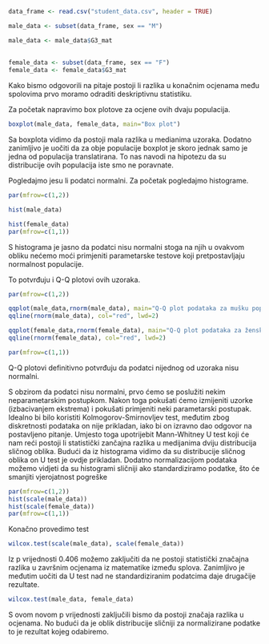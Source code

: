 ```r

data_frame <- read.csv("student_data.csv", header = TRUE)

male_data <- subset(data_frame, sex == "M")

male_data <- male_data$G3_mat
  
  
female_data <- subset(data_frame, sex == "F")
female_data <- female_data$G3_mat

```


Kako bismo odgovorili na pitaje postoji li razlika u konačnim ocjenama među spolovima prvo moramo odraditi deskriptivnu statistiku.

Za početak napravimo box plotove za ocjene ovih dvaju populacija.

```r

boxplot(male_data, female_data, main="Box plot")


```

Sa boxplota vidimo da postoji mala razlika u medianima uzoraka. Dodatno zanimljivo je uočiti da za obje populacije boxplot je skoro jednak samo je jedna od populacija translatirana. To nas navodi na hipotezu da su distribucije ovih populacija iste smo ne poravnate.

Pogledajmo jesu li podatci normalni. Za početak pogledajmo histograme.

```r
par(mfrow=c(1,2))

hist(male_data)

hist(female_data)
par(mfrow=c(1,1))

```

S histograma je jasno da podatci nisu normalni stoga na njih u ovakvom obliku nećemo moći primjeniti parametarske testove koji pretpostavljaju normalnost populacije.

To potvrđuju i Q-Q plotovi ovih uzoraka. 

```r
par(mfrow=c(1,2))

qqplot(male_data,rnorm(male_data), main="Q-Q plot podataka za mušku populaciju")
qqline(rnorm(male_data), col="red", lwd=2)

qqplot(female_data,rnorm(female_data), main="Q-Q plot podataka za žensku populaciju")
qqline(rnorm(female_data), col="red", lwd=2)

par(mfrow=c(1,1))


```

Q-Q plotovi definitivno potvrđuju da podatci nijednog od uzoraka nisu normalni.

S obzirom da podatci nisu normalni, prvo ćemo se poslužiti nekim neparametarskim postupkom. Nakon toga pokušati ćemo izmijeniti uzorke (izbacivanjem ekstrema) i pokušati primjeniti neki parametarski postupak. Idealno bi bilo koristiti Kolmogorov-Smirnovljev test, međutim zbog diskretnosti podataka on nije prikladan, iako bi on izravno dao odgovor na postavljeno pitanje. Umjesto toga upotrijebit Mann-Whitney U test koji će nam reći postoji li statistički zančajna razlika u medijanima dviju distribucija sličnog oblika. Budući da iz histograma vidimo da su distribucije sličnog oblika on U test je ovdje prikladan. Dodatno normalizacijom podataka možemo vidjeti da su histogrami sličniji ako standardiziramo podatke, što će smanjiti vjerojatnost pogreške

``` r
par(mfrow=c(1,2))
hist(scale(male_data))
hist(scale(female_data))
par(mfrow=c(1,1))
```

Konačno provedimo test

```r
wilcox.test(scale(male_data), scale(female_data))
```

Iz p vrijednosti 0.406 možemo zaključiti da ne postoji statistički značajna razlika u završnim ocjenama iz matematike između splova. Zanimljivo je međutim uočiti da U test nad ne standardiziranim podatcima daje drugačije rezultate.

```r
wilcox.test(male_data, female_data)
```

S ovom novom p vrijednosti zaključili bismo da postoji značaja razlika u ocjenama. No budući da je oblik distribucije sličniji za normalizirane podatke to je rezultat kojeg odabiremo.


